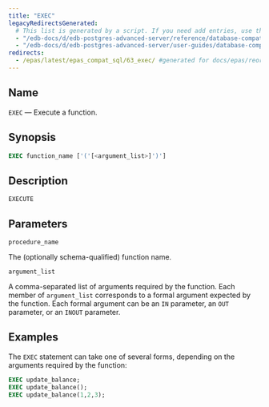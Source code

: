 ```yaml
---
title: "EXEC"
legacyRedirectsGenerated:
  # This list is generated by a script. If you need add entries, use the `legacyRedirects` key.
  - "/edb-docs/d/edb-postgres-advanced-server/reference/database-compatibility-for-oracle-developers-reference-guide/9.6/Database_Compatibility_for_Oracle_Developers_Reference_Guide.1.077.html"
  - "/edb-docs/d/edb-postgres-advanced-server/user-guides/database-compatibility-for-oracle-developers-guide/9.5/Database_Compatibility_for_Oracle_Developers_Guide.1.103.html"
redirects:
  - /epas/latest/epas_compat_sql/63_exec/ #generated for docs/epas/reorg-role-use-case-mode
---
```


<div id="exec" class="registered_link"></div>

## Name

`EXEC` &mdash; Execute a function.

## Synopsis

```sql
EXEC function_name ['('[<argument_list>]')']
```

## Description

`EXECUTE` 

## Parameters

`procedure_name`

 The (optionally schema-qualified) function name.

`argument_list`

 A comma-separated list of arguments required by the function. Each member of `argument_list` corresponds to a formal argument expected by the function. Each formal argument can be an `IN` parameter, an `OUT` parameter, or an `INOUT` parameter.

## Examples

The `EXEC` statement can take one of several forms, depending on the arguments required by the function:

```sql
EXEC update_balance;
EXEC update_balance();
EXEC update_balance(1,2,3);
```
